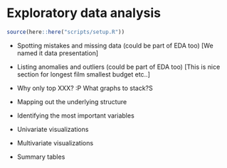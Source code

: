 # Exploratory data analysis

```r
source(here::here("scripts/setup.R"))
```

* Spotting mistakes and missing data (could be part of EDA too) [We named it data presentation]


* Listing anomalies and outliers (could be part of EDA too) [This is nice section for longest film smallest budget etc..]


* Why only top XXX? :P What graphs to stack?S 

- Mapping out the underlying structure
- Identifying the most important variables
- Univariate visualizations
- Multivariate visualizations
- Summary tables

